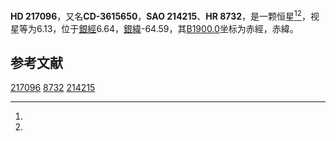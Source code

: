 {{Starbox begin
| name = HD 217096
}}
{{Starbox observe
| epoch = [[J2000.0|J2000.0]]
| constell = {{星座名待查}}<ref name=SIMBAD>{{cite web
 | url=http://simbad.u-strasbg.fr/simbad/sim-id?Ident=HR+8732
 | title=Pulsating variable Star
 | publisher=Centre de Données astronomiques de Strasbourg
 | work=SIMBAD
 | accessdate=2012-07-13
 | archive-date=2016-03-16
 | archive-url=https://web.archive.org/web/20160316182839/http://simbad.u-strasbg.fr/simbad/sim-id?Ident=HR+8732
 | dead-url=no
 }}</ref><ref name=DATA>{{cite web
 | url=http://vizier.u-strasbg.fr/viz-bin/VizieR-5?-out.add=.&-source=5050&-corr=PK=HR&-out.max=9999&HR=8732
 | title=VizieR Detailed Page
 | accessdate=2012-07-13
 | archive-date=2016-03-05
 | archive-url=https://web.archive.org/web/20160305225812/http://vizier.u-strasbg.fr/viz-bin/VizieR-5?-out.add=.&-source=5050&-corr=PK=HR&-out.max=9999&HR=8732
 | dead-url=no
 }}</ref>
| 星官 = 
| ra = {{RA|22|58|35}}<ref name=SIMBAD /><ref name=DATA />
| dec = {{DEC|-35|31|23}}<ref name=SIMBAD /><ref name=DATA />
| appmag_v = 6.13<ref name=SIMBAD /><ref name=DATA />
}}
{{Starbox character
| class = F8III-IV<ref name=SIMBAD /><ref name=DATA />
| b-v = 0.58<ref name=SIMBAD /><ref name=DATA />
| u-b = <ref name=SIMBAD /><ref name=DATA />
| r-i = <ref name=SIMBAD /><ref name=DATA />
| variable = 
}}
{{Starbox astrometry
| radial_v = 
| prop_mo_ra = 21
| parallax = 
| p_error = 
}}
{{Starbox catalog
| names =CD-3615650，[[SAO星表|SAO]] 214215，[[HD星表|HD]] 217096，[[HR星表|HR]] 8732}}
{{Starbox reference |Simbad=HR+8732}}
{{Starbox end}}

'''HD 217096'''，又名'''CD-3615650'''，'''SAO 214215'''、'''HR 8732'''，是一颗恒星<ref name=SIMBAD /><ref name=DATA />，视星等为6.13，位于[[銀道座標系|銀經]]6.64，[[銀道座標系|銀緯]]-64.59，其[[B1900.0|B1900.0]]坐标为赤經{{RA|22|53|1}}，赤緯{{DEC|-36|-64.59|19}}。

== 参考文献 ==
{{reflist}}

{{star-stub}}

[[Category:HD和HDE天體|217096]]
[[Category:HR天體|8732]]
[[Category:SAO天體|214215]]